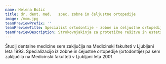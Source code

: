 ```yaml
---
name: Helena Božič
title: dr. dent. med.   spec. zobne in čeljustne ortopedije
image: /mom.jpg
teamPreviewPrefix: ''
teamPreviewTitle: Specialist ortodontije - zobne in čeljustne ortopedije
teamPreviewDescription: Strokovnjakinja za protetične rešitve in estetsko zobozdravstvo
---
```



Študij dentalne medicine sem zaključija na Medicinski fakulteti v Ljubljani leta 1993.  Specializacijo iz zobne in čejustne ortopedije (ortodontije) pa sem zaključila na Medicinski fakulteti v Ljubljani leta 2001.
